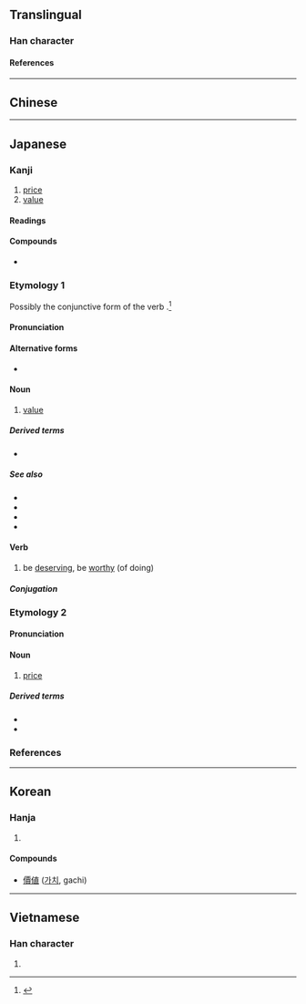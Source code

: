 {{also|值|𰁲}}
{{character info}}
==Translingual==
{{CJKV-forms|值|值|値|値}}

===Han character===
{{Han char|rn=9|rad=人|as=08|sn=10|four=|canj=OJBV,XOJBV|ids=⿰亻直}}

====References====
{{Han ref|kx=0108.150|dkj=00786|dj=0231.050|hdz=10171.081|uh=5024}}

----

==Chinese==
{{zh-see|值|v}}

----

==Japanese==

===Kanji===
{{ja-kanji|grade=6|rs=人08}}

# [[price]]
# [[value]]

====Readings====
{{ja-readings
|goon=じ<ぢ, じき<ぢき
|kanon=ち<ち, ちょく<ちよく
|kun=ね-, あたい-, あ-う
}}

====Compounds====
* {{ja-r|価%値|か%ち|[[value]]}}

{{wp|lang=ja}}

===Etymology 1===
{{ja-kanjitab|あたい|yomi=k}}
Possibly the conjunctive form of the verb {{m|ja|能う|tr=atau}}.<ref name="DJR">{{R:Daijirin}}</ref>

====Pronunciation====
{{ja-pron|yomi=k|あたい|acc=0|acc_ref=DJR,NHK}}

====Alternative forms====
* {{ja-l|価}}

====Noun====
{{ja-noun|あたい|hhira=あたひ}}

# [[value]]

=====Derived terms=====
* {{ja-r|値%千%金|あたい%せん%きん}}

=====See also=====
* {{ja-r|価%値|か%ち|[[value]], [[worth]]}}
* {{ja-r|変%数|へん%すう|[[variable]]}}
* {{ja-r|安%値|やす%ね|[[low]] price}}
* {{ja-r|高%値|たか%ね|[[high]] price}}

====Verb====
{{ja-verb-suru|あたい|hhira=あたひ}}

# be [[deserving]], be [[worthy]] (of doing)

=====Conjugation=====
{{ja-suru|あたい}}

===Etymology 2===
{{ja-kanjitab|ね|yomi=k}}

====Pronunciation====
{{ja-pron|yomi=k|ね|acc=0|acc_ref=DJR,NHK}}

====Noun====
{{ja-noun|ね}}

# [[price]]

=====Derived terms=====
* {{ja-r|値%段|ね%だん|[[price]]}}
* {{ja-r|卸%値|おろし%ね|[[trade]] [[price]]}}

===References===
<references/>

----

==Korean==

===Hanja===
{{ko-hanja|치}}

# {{rfdef|ko|sort=人08}}

====Compounds====
* [[價値]] ([[가치]], gachi)

----

==Vietnamese==

===Han character===
{{vi-readings|reading=[[trị]], [[trịa]]|rs=人08}}

# {{rfdef|vi|sort=人08}}